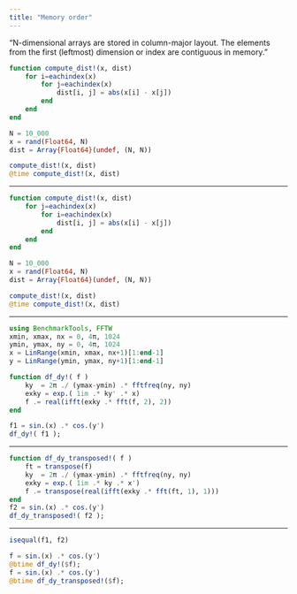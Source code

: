 ```yaml
---
title: "Memory order"
---
```


"N-dimensional arrays are stored in column-major layout. The elements
from the first (leftmost) dimension or index are contiguous in
memory."

```julia
function compute_dist!(x, dist)
    for i=eachindex(x)
        for j=eachindex(x)
            dist[i, j] = abs(x[i] - x[j])
        end
    end
end

N = 10_000
x = rand(Float64, N)
dist = Array{Float64}(undef, (N, N))

compute_dist!(x, dist)
@time compute_dist!(x, dist)
```
---

```julia
function compute_dist!(x, dist)
    for j=eachindex(x)
        for i=eachindex(x)
            dist[i, j] = abs(x[i] - x[j])
        end
    end
end

N = 10_000
x = rand(Float64, N)
dist = Array{Float64}(undef, (N, N))

compute_dist!(x, dist)
@time compute_dist!(x, dist)
```


---

```julia
using BenchmarkTools, FFTW
xmin, xmax, nx = 0, 4π, 1024
ymin, ymax, ny = 0, 4π, 1024
x = LinRange(xmin, xmax, nx+1)[1:end-1]
y = LinRange(ymin, ymax, ny+1)[1:end-1]

function df_dy!( f )
    ky  = 2π ./ (ymax-ymin) .* fftfreq(ny, ny)
    exky = exp.( 1im .* ky' .* x)
    f .= real(ifft(exky .* fft(f, 2), 2))
end

f1 = sin.(x) .* cos.(y') 
df_dy!( f1 );
```


---

```julia
function df_dy_transposed!( f )
    ft = transpose(f)
    ky  = 2π ./ (ymax-ymin) .* fftfreq(ny, ny)
    exky = exp.( 1im .* ky .* x')
    f .= transpose(real(ifft(exky .* fft(ft, 1), 1)))
end
f2 = sin.(x) .* cos.(y') 
df_dy_transposed!( f2 );
```

---

```julia
isequal(f1, f2)
```


```julia
f = sin.(x) .* cos.(y')
@btime df_dy!($f);
f = sin.(x) .* cos.(y')
@btime df_dy_transposed!($f);
```
